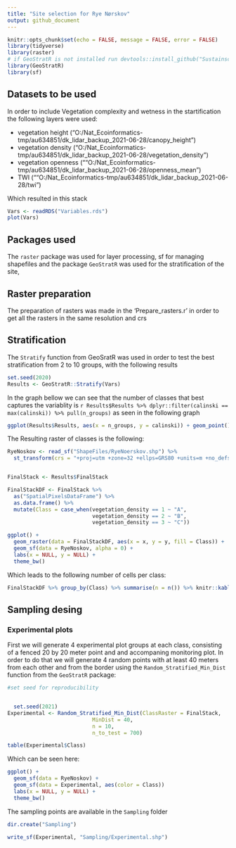 ```yaml
---
title: "Site selection for Rye Nørskov"
output: github_document
---
```


```r
knitr::opts_chunk$set(echo = FALSE, message = FALSE, error = FALSE)
library(tidyverse)
library(raster)
# if GeoStratR is not installed run devtools::install_github("Sustainscapes/GeoStratR")
library(GeoStratR)
library(sf)
```

## Datasets to be used

In order to include Vegetation complexity and wetness in the startification the following layers were used:

* vegetation height ("O:/Nat_Ecoinformatics-tmp/au634851/dk_lidar_backup_2021-06-28/canopy_height")
* vegetation density ("O:/Nat_Ecoinformatics-tmp/au634851/dk_lidar_backup_2021-06-28/vegetation_density")
* vegetation openness (""O:/Nat_Ecoinformatics-tmp/au634851/dk_lidar_backup_2021-06-28/openness_mean")
* TWI (""O:/Nat_Ecoinformatics-tmp/au634851/dk_lidar_backup_2021-06-28/twi")

Which resulted in this stack

```r
Vars <- readRDS("Variables.rds")
plot(Vars)
```


## Packages used

The `raster` package was used for layer processing, sf for managing shapefiles and the package `GeoStratR` was used for the stratification of the site,

## Raster preparation

The preparation of rasters was made in the 'Prepare_rasters.r' in order to get all the rasters in the same resolution and crs 

## Stratification

The `Stratify` function from GeoSratR was used in order to test the best stratification from 2 to 10 groups, with the following results

```r
set.seed(2020)
Results <- GeoStratR::Stratify(Vars)
```

In the graph bellow we can see that the number of classes that best captures the variablity is `r Results$Results %>% dplyr::filter(calinski == max(calinski)) %>% pull(n_groups)` as seen in the following graph

```r
ggplot(Results$Results, aes(x = n_groups, y = calinski)) + geom_point() + geom_path() + theme_bw() + labs(x = "Number of clusters", y = "Calinski index")
```


The Resulting raster of classes is the following:

```r
RyeNoskov <- read_sf("ShapeFiles/RyeNoerskov.shp") %>% 
  st_transform(crs = "+proj=utm +zone=32 +ellps=GRS80 +units=m +no_defs")


FinalStack <- Results$FinalStack

FinalStackDF <- FinalStack %>% 
  as("SpatialPixelsDataFrame") %>% 
  as.data.frame() %>% 
  mutate(Class = case_when(vegetation_density == 1 ~ "A",
                           vegetation_density == 2 ~ "B",
                           vegetation_density == 3 ~ "C"))

ggplot() + 
  geom_raster(data = FinalStackDF, aes(x = x, y = y, fill = Class)) +
  geom_sf(data = RyeNoskov, alpha = 0) +
  labs(x = NULL, y = NULL) +
  theme_bw()
```

Which leads to the following number of cells per class:

```r
FinalStackDF %>% group_by(Class) %>% summarise(n = n()) %>% knitr::kable()
```


## Sampling desing

### Experimental plots

First we will generate 4 experimental plot groups at each class, consisting of a fenced 20 by 20 meter point and and accompaning monitoring plot. In order to do that we will generate 4 random points with at least 40 meters from each other and from the border using the `Random_Stratified_Min_Dist` function from the `GeoStratR` package:


```r
#set seed for reproducibility


  set.seed(2021)
Experimental <- Random_Stratified_Min_Dist(ClassRaster = FinalStack,
                           MinDist = 40,
                           n = 10,
                           n_to_test = 700)

```
```r
table(Experimental$Class)
```


Which can be seen here:

```r
ggplot() + 
  geom_sf(data = RyeNoskov) +
  geom_sf(data = Experimental, aes(color = Class))
  labs(x = NULL, y = NULL) +
  theme_bw()
```

The sampling points are available in the `Sampling` folder


```r
dir.create("Sampling")

write_sf(Experimental, "Sampling/Experimental.shp")
```

